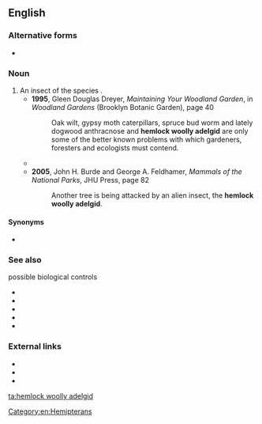 ==English==
{{rfi|en}}

===Alternative forms===
* {{vern|hemlock wooly adelgid}}

===Noun===
{{en-noun}}

# An insect of the species {{taxlink|Adelges tsugae|species|noshow=1}}.
#* '''1995''', Gleen Douglas Dreyer, ''Maintaining Your Woodland Garden'', in ''Woodland Gardens'' (Brooklyn Botanic Garden), page 40
#*: Oak wilt, gypsy moth caterpillars, spruce bud worm and lately dogwood anthracnose and '''hemlock woolly adelgid''' are only some of the better known problems with which gardeners, foresters and ecologists must contend.
#* {{quote-text|year=1999|author=Steve Nash|title=Blue Ridge 2020|page=30|passage=But around 1953, the '''hemlock woolly adelgid''' was discovered on Eastern hemlocks at Maymont Park.}}
#* '''2005''', John H. Burde and George A. Feldhamer, ''Mammals of the National Parks'', JHU Press, page 82
#*: Another tree is being attacked by an alien insect, the '''hemlock woolly adelgid'''.

====Synonyms====
* {{sense|Adelges tsugae}} {{l|en|HWA}}

===See also===
; possible biological controls
* {{taxlink|Laricobius|genus|noshow=1}}
* {{taxlink|Laricobius kangdingensis|species|noshow=1}}
* {{taxlink|Laricobius nigrinus|species|noshow=1}}
* {{taxlink|Laricobius osakensis|species|noshow=1}}
* {{taxlink|Pseudoscymnus tsugae|species|noshow=1}}

===External links===
* {{pedia|Adelges tsugae}}
* {{specieslite|Adelges tsugae}}
* {{comcatlite|Adelges tsugae}}

[[Category:en:Hemipterans]]

[[ta:hemlock woolly adelgid]]